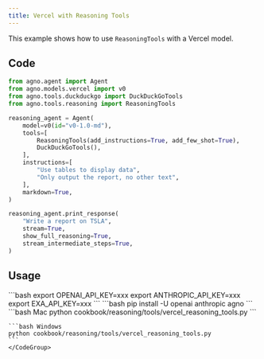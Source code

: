 ```yaml
---
title: Vercel with Reasoning Tools
---
```


This example shows how to use `ReasoningTools` with a Vercel model.

## Code

```python cookbook/reasoning/tools/vercel_reasoning_tools.py
from agno.agent import Agent
from agno.models.vercel import v0
from agno.tools.duckduckgo import DuckDuckGoTools
from agno.tools.reasoning import ReasoningTools

reasoning_agent = Agent(
    model=v0(id="v0-1.0-md"),
    tools=[
        ReasoningTools(add_instructions=True, add_few_shot=True),
        DuckDuckGoTools(),
    ],
    instructions=[
        "Use tables to display data",
        "Only output the report, no other text",
    ],
    markdown=True,
)

reasoning_agent.print_response(
    "Write a report on TSLA",
    stream=True,
    show_full_reasoning=True,
    stream_intermediate_steps=True,
)
```

## Usage

<Steps>
  <Snippet file="create-venv-step.mdx" />

  <Step title="Set your API key">
    ```bash
    export OPENAI_API_KEY=xxx
    export ANTHROPIC_API_KEY=xxx
    export EXA_API_KEY=xxx
    ```
  </Step>

  <Step title="Install libraries">
    ```bash
    pip install -U openai anthropic agno
    ```
  </Step>

  <Step title="Run Example">
    <CodeGroup>
    ```bash Mac
    python cookbook/reasoning/tools/vercel_reasoning_tools.py
    ```

    ```bash Windows
    python cookbook/reasoning/tools/vercel_reasoning_tools.py
    ```
    </CodeGroup>
  </Step>

</Steps>